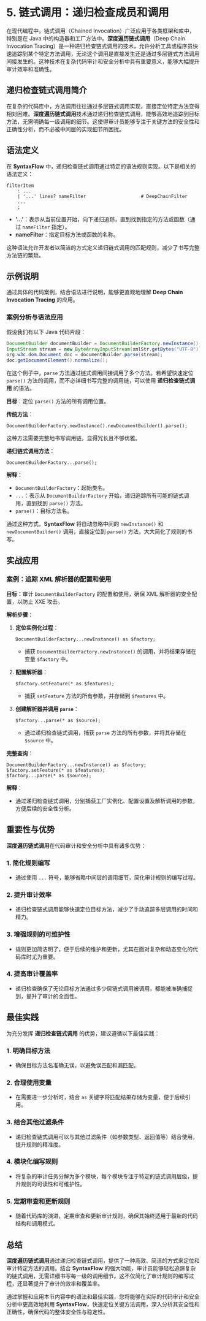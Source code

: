 # 5. 链式调用：递归检查成员和调用

在现代编程中，链式调用（Chained Invocation）广泛应用于各类框架和库中，特别是在 Java 中的构造器和工厂方法中。**深度遍历链式调用**（Deep Chain Invocation Tracing）是一种递归检查链式调用的技术，允许分析工具或程序员快速追踪到某个特定方法调用，无论这个调用是直接发生还是通过多层链式方法调用间接发生的。这种技术在复杂代码审计和安全分析中具有重要意义，能够大幅提升审计效率和准确性。


<TOCInline toc={toc} />

## 递归检查链式调用简介

在复杂的代码库中，方法调用往往通过多层链式调用实现，直接定位特定方法变得相对困难。**深度遍历链式调用**技术通过递归检查链式调用，能够高效地追踪到目标方法，无需明确每一级调用的细节。这使得审计员能够专注于关键方法的安全性和正确性分析，而不必被中间层的实现细节所困扰。

## 语法定义

在 **SyntaxFlow** 中，递归检查链式调用通过特定的语法规则实现。以下是相关的语法定义：

```antlr
filterItem
    : ...
    | '...' lines? nameFilter                    # DeepChainFilter
    ...
    ;
```

- **'...'**：表示从当前位置开始，向下递归追踪，直到找到指定的方法或函数（通过 `nameFilter` 指定）。
- **nameFilter**：指定目标方法或函数的名称。

这种语法允许开发者以简洁的方式定义递归链式调用的匹配规则，减少了书写完整方法链的繁琐。

## 示例说明

通过具体的代码案例，结合语法进行说明，能够更直观地理解 **Deep Chain Invocation Tracing** 的应用。

### 案例分析与语法应用

假设我们有以下 Java 代码片段：

```java
DocumentBuilder documentBuilder = DocumentBuilderFactory.newInstance().newDocumentBuilder();
InputStream stream = new ByteArrayInputStream(xmlStr.getBytes("UTF-8"));
org.w3c.dom.Document doc = documentBuilder.parse(stream);
doc.getDocumentElement().normalize();
```

在这个例子中，`parse` 方法通过链式调用间接调用了多个方法。若希望快速定位 `parse()` 方法的调用，而不必详细书写完整的调用链，可以使用 **递归检查链式调用** 的语法。

**目标**：定位 `parse()` 方法的所有调用位置。

**传统方法**：

```syntaxflow
DocumentBuilderFactory.newInstance().newDocumentBuilder().parse();
```

这种方法需要完整地书写调用链，显得冗长且不够优雅。

**递归链式调用方法**：

```syntaxflow
DocumentBuilderFactory...parse();
```

**解释**：

- `DocumentBuilderFactory`：起始类名。
- `...`：表示从 `DocumentBuilderFactory` 开始，递归追踪所有可能的链式调用，直到找到 `parse()` 方法。
- `parse()`：目标方法名。

通过这种方式，**SyntaxFlow** 将自动忽略中间的 `newInstance()` 和 `newDocumentBuilder()` 调用，直接定位到 `parse()` 方法，大大简化了规则的书写。

## 实战应用

### 案例：追踪 XML 解析器的配置和使用

**目标**：审计 `DocumentBuilderFactory` 的配置和使用，确保 XML 解析器的安全配置，以防止 XXE 攻击。

**解析步骤**：

1. **定位实例化过程**：

    ```syntaxflow
    DocumentBuilderFactory...newInstance() as $factory;
    ```

    - 捕获 `DocumentBuilderFactory.newInstance()` 的调用，并将结果存储在变量 `$factory` 中。

2. **配置解析器**：

    ```syntaxflow
    $factory.setFeature(* as $features);
    ```

    - 捕获 `setFeature` 方法的所有参数，并存储到 `$features` 中。

3. **创建解析器并调用 `parse`**：

    ```syntaxflow
    $factory...parse(* as $source);
    ```

    - 通过递归检查链式调用，捕获 `parse` 方法的所有参数，并将其存储在 `$source` 中。

**完整查询**：

```syntaxflow
DocumentBuilderFactory...newInstance() as $factory;
$factory.setFeature(* as $features);
$factory...parse(* as $source);
```

**解释**：

- 通过递归检查链式调用，分别捕获工厂实例化、配置设置及解析调用的参数，方便后续的安全性分析。


## 重要性与优势

**深度遍历链式调用**在代码审计和安全分析中具有诸多优势：

### 1. **简化规则编写**

- 通过使用 `...` 符号，能够省略中间层的调用细节，简化审计规则的编写过程。

### 2. **提升审计效率**

- 递归检查链式调用能够快速定位目标方法，减少了手动追踪多层调用的时间和精力。

### 3. **增强规则的可维护性**

- 规则更加简洁明了，便于后续的维护和更新，尤其在面对复杂和动态变化的代码库时尤为重要。

### 4. **提高审计覆盖率**

- 递归检查确保了无论目标方法通过多少层链式调用被调用，都能被准确捕捉到，提升了审计的全面性。

## 最佳实践

为充分发挥 **递归检查链式调用** 的优势，建议遵循以下最佳实践：

### 1. **明确目标方法**

- 确保目标方法名准确无误，以避免误匹配和漏匹配。

### 2. **合理使用变量**

- 在需要进一步分析时，结合 `as` 关键字将匹配结果存储为变量，便于后续引用。

### 3. **结合其他过滤条件**

- 递归检查链式调用可以与其他过滤条件（如参数类型、返回值等）结合使用，提升规则的精准度。

### 4. **模块化编写规则**

- 将复杂的审计任务分解为多个模块，每个模块专注于特定的链式调用层级，提升规则的可读性和可维护性。

### 5. **定期审查和更新规则**

- 随着代码库的演进，定期审查和更新审计规则，确保其始终适用于最新的代码结构和调用模式。

## 总结

**深度遍历链式调用**通过递归检查链式调用，提供了一种高效、简洁的方式来定位和审计特定方法的调用。结合 **SyntaxFlow** 的强大功能，审计员能够轻松追踪复杂的链式调用，无需详细书写每一级的调用细节。这不仅简化了审计规则的编写过程，还显著提升了审计的效率和覆盖率。

通过掌握和应用本节内容中的语法和最佳实践，您将能够在实际的代码审计和安全分析中更高效地利用 **SyntaxFlow**，快速定位关键方法调用，深入分析其安全性和正确性，确保代码的整体安全性与稳定性。
